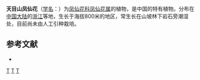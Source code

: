 {{Speciesbox 
| taxon = Impatiens tienmushanica
| authority = [[陈艺林|Y. L. Chen]]
| subdivision_ranks =[[变种|变种]]
| subdivision =
* 天目山凤仙花 ''I. t.'' var. ''tienmushanica''
* [[长距天目山凤仙花|长距天目山凤仙花]] ''I. t.'' var. ''longicalcarata''
}}

'''天目山凤仙花'''（[[学名|学名]]：{{lang|la|''Impatiens tienmushanica''}}）为[[凤仙花科|凤仙花科]][[凤仙花属|凤仙花属]]的植物，是中国的特有植物。分布在[[中国大陆|中国大陆]]的[[浙江|浙江]]等地，生长于海拔800米的地区，常生长在山坡林下岩石旁潮湿处，目前尚未由人工引种栽培。

== 参考文献 ==
<div class="references-small">
* {{cite web| url =http://www.bioinfo.cn/db05/KmzwSpecies.php?action=view&id=1958| title =天目山凤仙花（原变种）| work =《中国高等植物数据库全库》| publisher =中国科学院微生物研究所| author =昆明植物研究所| accessdate =2009-02-22| deadurl =yes| archiveurl =https://web.archive.org/web/20160305032930/http://www.bioinfo.cn/db05/KmzwSpecies.php?action=view&id=1958| archivedate =2016-03-05}}
</div>
{{Taxonbar|from=Q10940520}}

[[Category:凤仙花属|T]]
[[Category:中國特有植物|T]]
[[Category:浙江植物|T]]